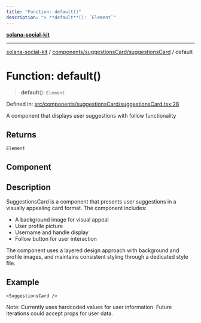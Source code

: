 ```yaml
---
title: "Function: default()"
description: "> **default**(): `Element`"
---
```


[**solana-social-kit**](../../../../README.mdx)

***

[solana-social-kit](../../../../README.mdx) / [components/suggestionsCard/suggestionsCard](../README.mdx) / default

# Function: default()

> **default**(): `Element`

Defined in: [src/components/suggestionsCard/suggestionsCard.tsx:28](https://github.com/SendArcade/solana-social-starter/blob/03568260ca96ed63f77049843c721de1cb011893/src/components/suggestionsCard/suggestionsCard.tsx#L28)

A component that displays user suggestions with follow functionality

## Returns

`Element`

## Component

## Description

SuggestionsCard is a component that presents user suggestions in a visually
appealing card format. The component includes:
- A background image for visual appeal
- User profile picture
- Username and handle display
- Follow button for user interaction

The component uses a layered design approach with background and profile
images, and maintains consistent styling through a dedicated style file.

## Example

```tsx
<SuggestionsCard />
```

Note: Currently uses hardcoded values for user information.
Future iterations could accept props for user data.
